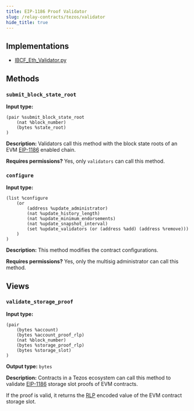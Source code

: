 ```yaml
---
title: EIP-1186 Proof Validator
slug: /relay-contracts/tezos/validator
hide_title: true
---
```


## Implementations

- [IBCF_Eth_Validator.py](https://github.com/airgap-it/ibcf/blob/main/contracts/tezos/IBCF_Eth_Validator.py)

## Methods

### `submit_block_state_root`

**Input type:**

```
(pair %submit_block_state_root
    (nat %block_number)
    (bytes %state_root)
)
```

**Description:** Validators call this method with the block state roots of an EVM [EIP-1186](https://eips.ethereum.org/EIPS/eip-1186) enabled chain.

**Requires permissions?** Yes, only `validators` can call this method.

<div class="padding-vert--md"></div>

### `configure`

**Input type:**

```
(list %configure
    (or
        (address %update_administrator)
        (nat %update_history_length)
        (nat %update_minimum_endorsements)
        (nat %update_snapshot_interval)
        (set %update_validators (or (address %add) (address %remove)))
    )
)
```

**Description:** This method modifies the contract configurations.

**Requires permissions?** Yes, only the multisig administrator can call this method.

<div class="padding-vert--md"></div>

## Views

### `validate_storage_proof`

**Input type:**

```
(pair
    (bytes %account)
    (bytes %account_proof_rlp)
    (nat %block_number)
    (bytes %storage_proof_rlp)
    (bytes %storage_slot)
)
```

**Output type:** `bytes`

**Description:** Contracts in a Tezos ecosystem can call this method to validate [EIP-1186](https://eips.ethereum.org/EIPS/eip-1186) storage slot proofs of EVM contracts.

If the proof is valid, it returns the [RLP](https://ethereum.org/en/developers/docs/data-structures-and-encoding/rlp) encoded value of the EVM contract storage slot.
